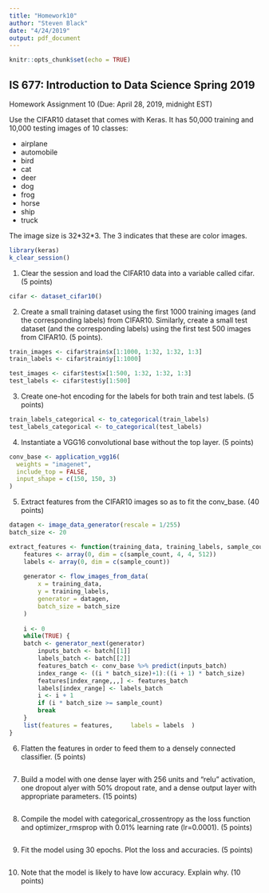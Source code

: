 ```yaml
---
title: "Homework10"
author: "Steven Black"
date: "4/24/2019"
output: pdf_document
---
```


```r
knitr::opts_chunk$set(echo = TRUE)
```

## IS 677: Introduction to Data Science Spring 2019 
Homework Assignment 10  (Due: April 28, 2019, midnight EST) 
 
Use the CIFAR10 dataset that comes with Keras. It has 50,000 training and 10,000 testing images of 10 classes: 

- airplane
- automobile
- bird
- cat
- deer
- dog
- frog
- horse
- ship
- truck 

The image size is 32\*32*3. The 3 indicates that these are color images. 

```r
library(keras)
k_clear_session()
```

 
1.	Clear the session and load the CIFAR10 data into a variable called cifar. (5 points)
```r
cifar <- dataset_cifar10()
```


2.	Create a small training dataset using the first 1000 training images (and the corresponding labels) from CIFAR10. Similarly, create a small test dataset (and the corresponding labels) using the first test 500 images from CIFAR10. (5 points).
```r
train_images <- cifar$train$x[1:1000, 1:32, 1:32, 1:3]
train_labels <- cifar$train$y[1:1000]

test_images <- cifar$test$x[1:500, 1:32, 1:32, 1:3]
test_labels <- cifar$test$y[1:500]
```


3.	Create one-hot encoding for the labels for both train and test labels. (5 points)
```r
train_labels_categorical <- to_categorical(train_labels)
test_labels_categorical <- to_categorical(test_labels)
```


4.	Instantiate a VGG16 convolutional base without the top layer. (5 points)
```r
conv_base <- application_vgg16(  
  weights = "imagenet",  
  include_top = FALSE,  
  input_shape = c(150, 150, 3)
)
```


5.	Extract features from the CIFAR10 images so as to fit the conv_base. (40 points)
```r
datagen <- image_data_generator(rescale = 1/255)
batch_size <- 20

extract_features <- function(training_data, training_labels, sample_count) {   
 	features <- array(0, dim = c(sample_count, 4, 4, 512))    
	labels <- array(0, dim = c(sample_count))
	
	generator <- flow_images_from_data(    
		x = training_data,    
		y = training_labels,
		generator = datagen,    
		batch_size = batch_size
	)
	
	i <- 0  
	while(TRUE) {    
    batch <- generator_next(generator)    
		inputs_batch <- batch[[1]]    
		labels_batch <- batch[[2]]    
		features_batch <- conv_base %>% predict(inputs_batch)       
		index_range <- ((i * batch_size)+1):((i + 1) * batch_size)    					
		features[index_range,,,] <- features_batch    
		labels[index_range] <- labels_batch       
		i <- i + 1   
		if (i * batch_size >= sample_count) 
	    break  
	}   
	list(features = features,     labels = labels  )
}

```


6.	Flatten the features in order to feed them to a densely connected classifier. (5 points)
```r

```


7.	Build a model with one dense layer with 256 units and “relu” activation, one dropout alyer with 50% dropout rate, and a dense output layer with appropriate parameters. (15 points)
```r

```

8.	Compile the model with categorical_crossentropy as the loss function and optimizer_rmsprop with 0.01% learning rate (lr=0.0001). (5 points)
```r

```

9.	Fit the model using 30 epochs. Plot the loss and accuracies. (5 points)
```r

```

10.	Note that the model is likely to have low accuracy. Explain why. (10 points)
